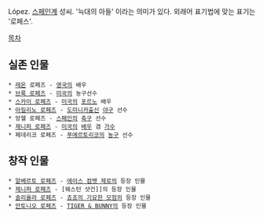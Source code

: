 López. [[스페인]]계 성씨. '늑대의 아들' 이라는 의미가 있다. 외래어 표기법에 맞는 표기는 '로페스'.

[[목차]]

== 실존 인물 ==
 * [[레온]] 로페즈 - [[영국]]의 배우
 * [[브룩 로페즈]] - [[미국]]의 농구선수
 * [[스카이 로페즈]] - [[미국]]의 [[포르노]] 배우
 * [[아킬리노 로페즈]] - [[도미니카]]출신 [[야구]] 선수
 * 앙헬 로페즈 - [[스페인]]의 [[축구]] 선수
 * [[제니퍼 로페즈]] - [[미국]]의 [[배우]] 겸 [[가수]]
 * 페데리코 로페즈 - [[푸에르토리코]]의 [[농구]] 선수

== 창작 인물 ==
 * [[알베르토 로페즈]] - [[에이스 컴뱃 제로]]의 등장 인물
 * [[제니퍼 로페즈]] - [웨스턴 샷건]]의 등장 인물
 * [[솔리올라 로페즈]] - [[죠죠의 기묘한 모험]]의 등장 인물
 * [[안토니오 로페즈]] - [[TIGER & BUNNY]]의 등장 인물
